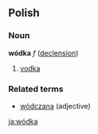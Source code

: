 ==Polish==
===Noun===
'''wódka''' ''f'' ([[Wiktionary Appendix:Polish hard feminine noun declension|declension]])
# [[vodka]]

===Related terms===
* [[wódczana]] (adjective)

[[ja:wódka]]